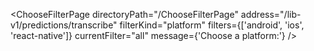 

<ChooseFilterPage
  directoryPath="/ChooseFilterPage"
  address="/lib-v1/predictions/transcribe"
  filterKind="platform"
  filters={['android', 'ios', 'react-native']}
  currentFilter="all"
  message={'Choose a platform:'}
/>
